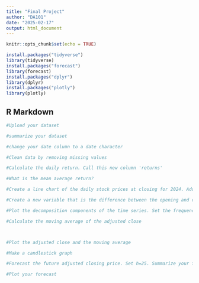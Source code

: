 ---
title: "Final Project"
author: "DA101"
date: "2025-02-17"
output: html_document
---

```{r setup, include=FALSE}
knitr::opts_chunk$set(echo = TRUE)
```

```{r}
install.packages("tidyverse")
library(tidyverse)
install.packages("forecast")
library(forecast)
install.packages("dplyr")
library(dplyr)
install.packages("plotly")
library(plotly)
```

## R Markdown

```{r}
#Upload your dataset

```

```{r}
#summarize your dataset

```

```{r}
#change your date column to a date character


```


```{r}
#Clean data by removing missing values

```

```{r}
#Calculate the daily return. Call this new column 'returns'
```

```{r}
#What is the mean average return?

```

```{r}
#Create a line chart of the daily stock prices at closing for 2024. Add a trend line using geom_smooth(). Must include axis labels, and graph title.

```

```{r}
#Create a new variable that is the difference between the opening and closing price

```

```{r}
#Plot the decomposition components of the time series. Set the frequency to 12


```

```{r}
#Calculate the moving average of the adjusted close



#Plot the adjusted close and the moving average

```

```{r}
#Make a candlestick graph


```

```{r}
#Forecast the future adjusted closing price. Set h=25. Summarize your forecast.

```

```{r}
#Plot your forecast

```


